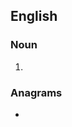 ==English==

===Noun===
{{head|en|noun form}}

# {{plural of|clinometer|lang=en}}

===Anagrams===
* {{anagrams|en|a=ceeilmnorst|clinometres|merolectins|recoilments}}